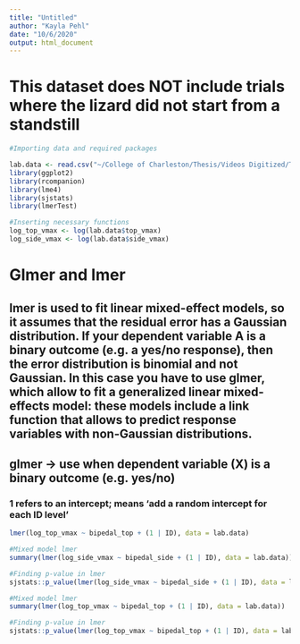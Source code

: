 ```yaml
---
title: "Untitled"
author: "Kayla Pehl"
date: "10/6/2020"
output: html_document
---
```


# This dataset does NOT include trials where the lizard did not start from a standstill

```r
#Importing data and required packages

lab.data <- read.csv("~/College of Charleston/Thesis/Videos Digitized/Thesis_videos_digitized_condensed_final_10.01.20_removed_non-standstill_starts.csv")
library(ggplot2)
library(rcompanion)
library(lme4)
library(sjstats)
library(lmerTest)
```

```r
#Inserting necessary functions
log_top_vmax <- log(lab.data$top_vmax)
log_side_vmax <- log(lab.data$side_vmax)
```



# Glmer and lmer

## lmer is used to fit linear mixed-effect models, so it assumes that the residual error has a Gaussian distribution. If your dependent variable A is a binary outcome (e.g. a yes/no response), then the error distribution is binomial and not Gaussian. In this case you have to use glmer, which allow to fit a generalized linear mixed-effects model: these models include a link function that allows to predict response variables with non-Gaussian distributions.
## glmer -> use when dependent variable (X) is a binary outcome (e.g. yes/no)
### 1 refers to an intercept; means 'add a random intercept for each ID level'

```r
lmer(log_top_vmax ~ bipedal_top + (1 | ID), data = lab.data)   
```

```r
#Mixed model lmer 
summary(lmer(log_side_vmax ~ bipedal_side + (1 | ID), data = lab.data))

#Finding p-value in lmer 
sjstats::p_value(lmer(log_side_vmax ~ bipedal_side + (1 | ID), data = lab.data))
```


```r
#Mixed model lmer
summary(lmer(log_top_vmax ~ bipedal_top + (1 | ID), data = lab.data))

#Finding p-value in lmer 
sjstats::p_value(lmer(log_top_vmax ~ bipedal_top + (1 | ID), data = lab.data))
```



















































